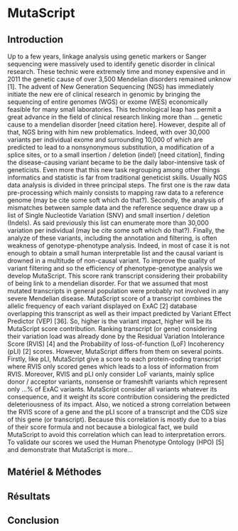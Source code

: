 # MutaScript

## Introduction  

Up to a few years, linkage analysis using genetic markers or Sanger sequencing were massively used to identify genetic disorder in clinical research. These technic were extremely time and money expensive and in 2011 the genetic cause of over 3,500 Mendelian disorders remained unknow [1]. The advent of New Generation Sequencing (NGS) has immediately initiate the new ere of clinical research in genomic by bringing the sequencing of entire genomes (WGS) or exome (WES) economically feasible for many small laboratories. This technological leap has permit a great advance in the field of clinical research linking more than … genetic cause to a mendelian disorder [need citation here].
However, despite all of that, NGS bring with him new problematics. Indeed, with over 30,000 variants per individual exome and surrounding 10,000 of which are predicted to lead to a nonsynonymous substitution, a modification of a splice sites, or to a small insertion / deletion (indel) [need citation], finding the disease-causing variant became to be the daily labor-intensive task of geneticists. Even more that this new task regrouping among other things informatics and statistic is far from traditional geneticist skills. 
Usually NGS data analysis is divided in three principal steps. The first one is the raw data pre-processing which mainly consists to mapping raw data to a reference genome (may be cite some soft which do that?). Secondly, the analysis of mismatches between sample data and the reference sequence draw up a list of Single Nucleotide Variation (SNV) and small insertion / deletion (Indels). As said previously this list can enumerate more than 30,000 variation per individual (may be cite some soft which do that?). Finally, the analyze of these variants, including the annotation and filtering, is often weakness of genotype-phenotype analysis. Indeed, in most of case it is not enough to obtain a small human interpretable list and the causal variant is drowned in a multitude of non-causal variant. 
To improve the quality of variant filtering and so the efficiency of phenotype-genotype analysis we develop MutaScript. This score rank transcript considering their probability of being link to a mendelian disorder. For that we assumed that most mutated transcripts in general population were probably not involved in any severe Mendelian disease. MutaScript score of a transcript combines the allelic frequency of each variant displayed on ExAC [2] database overlapping this transcript as well as their impact predicted by Variant Effect Predictor (VEP) [36]. So, higher is the variant impact, higher will be its MutaScript score contribution. 
Ranking transcript (or gene) considering their variation load was already done by the Residual Variation Intolerance Score (RVIS) [4] and the Probability of loss-of-function (LoF) Incoherency (pLI) [2] scores. However, MutaScript differs from them on several points. Firstly, like pLI, MutaScript give a score to each protein-coding transcript where RVIS only scored genes which leads to a loss of information from RVIS. Moreover, RVIS and pLI only consider LoF variants, mainly splice donor / acceptor variants, nonsense or frameshift variants which represent only …% of ExAC variants. MutaScript consider all variants whatever its consequence, and it weight its score contribution considering the predicted deleteriousness of its impact. Also, we noticed a strong correlation between the RVIS score of a gene and the pLI score of a transcript and the CDS size of this gene (or transcript). Because this correlation is mostly due to a bias of their score formula and not because a biological fact, we build MutaScript to avoid this correlation which can lead to interpretation errors. To validate our scores we used the Human Phenotype Ontology (HPO) [5] and demonstrate that MutaScript is more…

## Matériel & Méthodes  

## Résultats  

## Conclusion  




<!-- 1.	Stitziel, N. O., Kiezun, A. & Sunyaev, S. Computational and statistical approaches to analyzing variants identified by exome sequencing. Genome Biol. 12, 227 (2011).-->
<!-- 2.	Lek, M. et al. Analysis of protein-coding genetic variation in 60,706 humans. Nature 536, 285–291 (2016). -->
<!-- 3.	McLaren, W. et al. The Ensembl Variant Effect Predictor. Genome Biol. 17, 122 (2016). -->
<!-- 4.	Petrovski, S. et al. Genic Intolerance to Functional Variation and the Interpretation of Personal Genomes. PLoS Genet. 9, e1003709 (2013). -->
<!-- 5.	Köhler, S. et al. The Human Phenotype Ontology in 2017. Nucleic Acids Res. (2016). doi:10.1093/nar/gkw1039 -->



